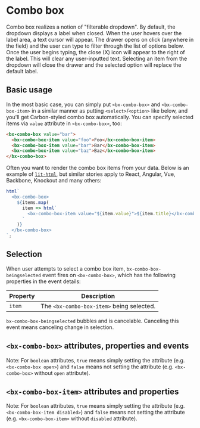 
# Combo box

Combo box realizes a notion of "filterable dropdown".
By default, the dropdown displays a label when closed. When the user hovers over the label area, a text cursor will appear.
The drawer opens on click (anywhere in the field) and the user can type to filter through the list of options below.
Once the user begins typing, the close (X) icon will appear to the right of the label.
This will clear any user-inputted text.
Selecting an item from the dropdown will close the drawer and the selected option will replace the default label.

<Preview withToolbar>
  <Story id="combo-box--default-story" height="240px" />
</Preview>

## Basic usage

In the most basic case, you can simply put `<bx-combo-box>` and `<bx-combo-box-item>` in a similar manner as putting `<select>`/`<option>` like below, and you'll get Carbon-styled combo box automatically. You can specify selected items via `value` attribute in `<bx-combo-box>`, too:

```html
<bx-combo-box value="bar">
  <bx-combo-box-item value="foo">Foo</bx-combo-box-item>
  <bx-combo-box-item value="bar">Bar</bx-combo-box-item>
  <bx-combo-box-item value="baz">Baz</bx-combo-box-item>
</bx-combo-box>
```

Often you want to render the combo box items from your data. Below is an example of [`lit-html`](https://lit-html.polymer-project.org), but similar stories apply to React, Angular, Vue, Backbone, Knockout and many others:

```javascript
html`
  <bx-combo-box>
    ${items.map(
      item => html`
        <bx-combo-box-item value="${item.value}">${item.title}</bx-combo-box-item>
      `
    )}
  </bx-combo-box>
`;
```

## Selection

When user attempts to select a combo box item, `bx-combo-box-beingselected` event fires on `<bx-combo-box>`, which has the following properties in the event details:

| Property | Description                               |
| -------- | ----------------------------------------- |
| `item`   | The `<bx-combo-box-item>` being selected. |

`bx-combo-box-beingselected` bubbles and is cancelable. Canceling this event means canceling change in selection.

## `<bx-combo-box>` attributes, properties and events

Note: For `boolean` attributes, `true` means simply setting the attribute (e.g. `<bx-combo-box open>`) and `false` means not setting the attribute (e.g. `<bx-combo-box>` without `open` attribute).

<Props of="bx-combo-box" />

## `<bx-combo-box-item>` attributes and properties

Note: For `boolean` attributes, `true` means simply setting the attribute (e.g. `<bx-combo-box-item disabled>`) and `false` means not setting the attribute (e.g. `<bx-combo-box-item>` without `disabled` attribute).

<Props of="bx-combo-box-item" />
